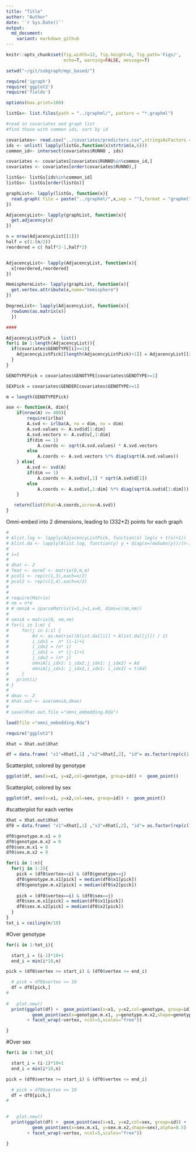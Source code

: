```yaml
---
title: "Title"
author: "Author"
date: '`r Sys.Date()`'
output:
  md_document: 
    variant: markdown_github
---
```


```r
knitr::opts_chunk$set(fig.width=12, fig.height=8, fig.path='Figs/',
                      echo=T, warning=FALSE, message=T)
```

```r
setwd("~/git/subgraph/mgc_based/")

require('igraph')
require('ggplot2')
require('fields')

options(max.print=100)

listGs<- list.files(path = "../graphml/", pattern = "*.graphml")

#read in covariates and graph list
#find those with common ids, sort by id

covariates<- read.csv("../covariates/predictors.csv",stringsAsFactors = F)
ids <- unlist( lapply(listGs,function(x)strtrim(x,6)))
common_id<- intersect(covariates$RUNNO , ids)

covariates <- covariates[covariates$RUNNO%in%common_id,]
covariates <- covariates[order(covariates$RUNNO),]  

listGs<- listGs[ids%in%common_id]
listGs<- listGs[order(listGs)]

graphList<- lapply(listGs, function(x){
  read.graph( file = paste("../graphml/",x,sep = ""),format = "graphml")
})

AdjacencyList<- lapply(graphList, function(x){
  get.adjacency(x)
})

n = nrow(AdjacencyList[[1]])
half = c(1:(n/2))
reordered = c( half*2-1,half*2)


AdjacencyList<- lapply(AdjacencyList, function(x){
  x[reordered,reordered]
})

HemisphereList<- lapply(graphList, function(x){
  get.vertex.attribute(x,name="hemisphere")
})

DegreeList<- lapply(AdjacencyList, function(x){
  rowSums(as.matrix(x))
  })

####

AdjacencyListPick =  list()
for(i in 1:length(AdjacencyList)){
  if(covariates$GENOTYPE[i]>=1){
    AdjacencyListPick[[length(AdjacencyListPick)+1]] = AdjacencyList[[i]]
  }
}

GENOTYPEPick = covariates$GENOTYPE[covariates$GENOTYPE>=1]

SEXPick = covariates$GENDER[covariates$GENOTYPE>=1]

m = length(GENOTYPEPick)
```

```r
ase <- function(A, dim){
    if(nrow(A) >= 400){
        require(irlba)
        A.svd <- irlba(A, nu = dim, nv = dim)
        A.svd.values <- A.svd$d[1:dim]
        A.svd.vectors <- A.svd$v[,1:dim]
        if(dim == 1)
            A.coords <- sqrt(A.svd.values) * A.svd.vectors
        else
            A.coords <- A.svd.vectors %*% diag(sqrt(A.svd.values))
    } else{
        A.svd <- svd(A)
        if(dim == 1)
            A.coords <- A.svd$v[,1] * sqrt(A.svd$d[1])
        else
            A.coords <- A.svd$v[,1:dim] %*% diag(sqrt(A.svd$d[1:dim]))
    }

   return(list(Xhat=A.coords,scree=A.svd))
}


```


Omni-embed into 2 dimensions, leading to (332*2) points for each graph 
```r

# 
# Alist.log <- lapply(AdjacencyListPick, function(x) log(x + t(x)+1))
# Alist.da <- lapply(Alist.log, function(y) y + diag(x=rowSums(y))/(n-1))
# 
# i=1
# 
# dhat <- 2
# Tmat <- normT <- matrix(0,m,m)
# pcol1 <- rep(c(1,3),each=n/2)
# pcol2 <- rep(c(2,4),each=n/2)
# 
# 
# require(Matrix)
# nm = n*m
# # omniA = sparseMatrix(i=1,j=1,x=0, dims=c(nm,nm))
# 
# omniA = matrix(0, nm,nm)
# for(i in 1:m) {
#     for(j in 1:i) {
#         Ad <- as.matrix((Alist.da[[i]] + Alist.da[[j]]) / 2)
#         i_idx1 =  n* (i-1)+1 
#         i_idx2 = (n* i)
#         j_idx1 =  n* (j-1)+1 
#         j_idx2 = (n* j)
#         omniA[i_idx1: i_idx2,j_idx1: j_idx2] = Ad
#         omniA[j_idx1: j_idx2,i_idx1: i_idx2] = t(Ad)
#     }
#   print(i)
# }
# 
# dmax <- 2
# Xhat.out <- ase(omniA,dmax)
# 
# save(Xhat.out,file ="omni_embedding.Rda")

```

```r
load(file ="omni_embedding.Rda")
```

```r

require("ggplot2")

Xhat = Xhat.out$Xhat

df = data.frame( "x1"=Xhat[,1] ,"x2"=Xhat[,2], "id"= as.factor(rep(c(1:m),each=n)),"genotype"= as.factor(rep(GENOTYPEPick,each=n)),"sex"=as.factor(rep(SEXPick,each=n)))

```

Scatterplot, colored by genotype

```r

ggplot(df, aes(x=x1, y=x2,col=genotype, group=id)) +  geom_point()


```


Scatterplot, colored by sex


```r

ggplot(df, aes(x=x1, y=x2,col=sex, group=id)) +  geom_point()

```

#scatterplot for each vertex

```r

Xhat = Xhat.out$Xhat
df0 = data.frame( "x1"=Xhat[,1] ,"x2"=Xhat[,2], "id"= as.factor(rep(c(1:m),each=n)),"genotype"= as.factor(rep(GENOTYPEPick,each=n)),"sex"=as.factor(rep(SEXPick,each=n)), "vertex"= (rep(c(1:n),m)))

df0$genotype.m.x1 = 0
df0$genotype.m.x2 = 0
df0$sex.m.x1 = 0
df0$sex.m.x2 = 0

for(i in 1:n){
  for(j in 1:2){
    pick = (df0$vertex==i) & (df0$genotype==j)
    df0$genotype.m.x1[pick] = median(df0$x1[pick])
    df0$genotype.m.x2[pick] = median(df0$x2[pick])
    
    pick = (df0$vertex==i) & (df0$sex==j)
    df0$sex.m.x1[pick] = median(df0$x1[pick])
    df0$sex.m.x2[pick] = median(df0$x2[pick])
  }
}
tot_i = ceiling(n/10)

```

#Over genotype

```r
 
for(i in 1:tot_i){

  start_i = (i-1)*10+1
  end_i = min(i*10,n)

pick = (df0$vertex >= start_i) & (df0$vertex <= end_i)

  # pick = df0$vertex <= 10 
  df = df0[pick,]
# 
  
#   plot.new()
  print(ggplot(df) +  geom_point(aes(x=x1, y=x2,col=genotype, group=id)) +
          geom_point(aes(x=genotype.m.x1, y=genotype.m.x2,shape=genotype),alpha=0.5) 
        + facet_wrap(~vertex, ncol=5,scales="free"))

}


```


#Over sex

```r
 
for(i in 1:tot_i){

  start_i = (i-1)*10+1
  end_i = min(i*10,n)

pick = (df0$vertex >= start_i) & (df0$vertex <= end_i)

  # pick = df0$vertex <= 10 
  df = df0[pick,]
# 
  

#   plot.new()
  print(ggplot(df) +  geom_point(aes(x=x1, y=x2,col=sex, group=id)) +
          geom_point(aes(x=sex.m.x1, y=sex.m.x2,shape=sex),alpha=0.5) 
        + facet_wrap(~vertex, ncol=5,scales="free"))

}


```


